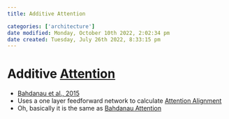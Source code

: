 ```yaml
---
title: Additive Attention

categories: ['architecture']
date modified: Monday, October 10th 2022, 2:02:34 pm
date created: Tuesday, July 26th 2022, 8:33:15 pm
---
```


# Additive [Attention](Attention.qmd)
- [Bahdanau et al., 2015](https://arxiv.org/pdf/1409.0473.pdf)
- Uses a one layer feedforward network to calculate [Attention Alignment](Attention%20Alignment.qmd)
- Oh, basically it is the same as [Bahdanau Attention](Bahdanau%20Attention.qmd)



